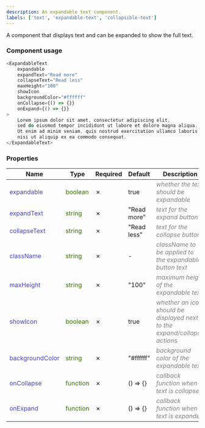 ```yaml
---
description: An expandable text component.
labels: ['text', 'expandable-text', 'collapsible-text']
---
```



A component that displays text and can be expanded to show the full text.

### Component usage
```js
<ExpandableText
    expandable
    expandText="Read more"
    collapseText="Read less"
    maxHeight="100"
    showIcon
    backgroundColor="#ffffff"
    onCollapse={() => {}}
    onExpand={() => {}}
>
    Lorem ipsum dolor sit amet, consectetur adipiscing elit, 
    sed do eiusmod tempor incididunt ut labore et dolore magna aliqua. 
    Ut enim ad minim veniam, quis nostrud exercitation ullamco laboris 
    nisi ut aliquip ex ea commodo consequat.
</ExpandableText>
```

### Properties
| **Name**      | **Type** | **Required** | **Default** | **Description** |
| ----------- | ----------- | ----------- | ----------- | ----------- |
| <font color='#4646c6'>expandable</font> | <font color="#397300">boolean</font> | &cross; | true | <font color="grey">*whether the text should be expandable*</font> |
| <font color='#4646c6'>expandText</font> | <font color="#397300">string</font> | &cross; | "Read more" | <font color="grey">*text for the expand button*</font> |
| <font color='#4646c6'>collapseText</font> | <font color="#397300">string</font> | &cross; | "Read less" | <font color="grey">*text for the collapse button*</font> |
| <font color='#4646c6'>className</font> | <font color="#397300">string</font> | &cross; | - | <font color="grey">*className to be applied to the expandable button text*</font> |
| <font color='#4646c6'>maxHeight</font> | <font color="#397300">string</font> | &cross; | "100" | <font color="grey">*maximum height of the expandable text*</font> |
| <font color='#4646c6'>showIcon</font> | <font color="#397300">boolean</font> | &cross; | true | <font color="grey">*whether an icon should be displayed next to the expand/collapse actions*</font> |
| <font color='#4646c6'>backgroundColor</font> | <font color="#397300">string</font> | &cross; | "#ffffff" | <font color="grey">*background color of the expandable text*</font> |
| <font color='#4646c6'>onCollapse</font> | <font color="#397300">function</font> | &cross; | () => {} | <font color="grey">*callback function when text is collapsed*</font> |
| <font color='#4646c6'>onExpand</font> | <font color="#397300">function</font> | &cross; | () => {} | <font color="grey">*callback function when text is expanded*</font> |
